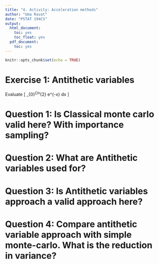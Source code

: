 ```yaml
---
title: "4. Activity: Acceleration methods"
author: "Uma Ravat"
date: "PSTAT 194CS"
output:
  html_document:
    toc: yes
    toc_float: yes
  pdf_document:
    toc: yes
---
```


```r
knitr::opts_chunk$set(echo = TRUE)
```

# Exercise 1: Antithetic variables

Evaluate
   \[
   \int_{0}^{\infty}x^{2} e^{-x} dx
   \]
   
# Question 1:  Is Classical monte carlo valid here? With importance sampling?


# Question 2:  What are Antithetic variables used for?


# Question 3: Is Antithetic variables approach a valid approach here? 


# Question 4: Compare antithetic variable approach with simple monte-carlo. What is the reduction in variance?
